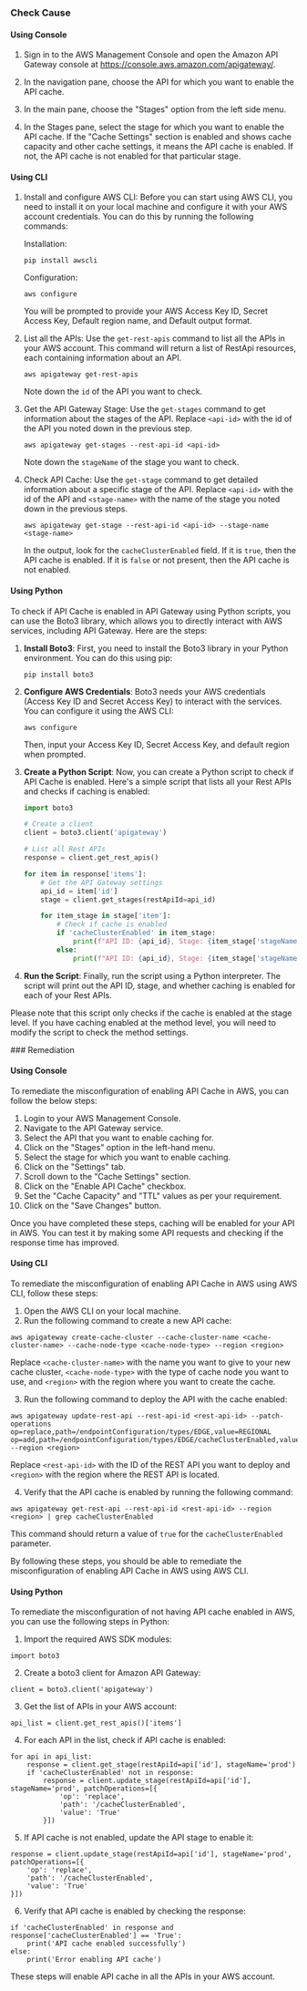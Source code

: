 

<Tabs><Tab title='Cause'>
### Check Cause

#### Using Console

1. Sign in to the AWS Management Console and open the Amazon API Gateway console at https://console.aws.amazon.com/apigateway/.

2. In the navigation pane, choose the API for which you want to enable the API cache.

3. In the main pane, choose the "Stages" option from the left side menu.

4. In the Stages pane, select the stage for which you want to enable the API cache. If the "Cache Settings" section is enabled and shows cache capacity and other cache settings, it means the API cache is enabled. If not, the API cache is not enabled for that particular stage.

#### Using CLI

1. Install and configure AWS CLI: Before you can start using AWS CLI, you need to install it on your local machine and configure it with your AWS account credentials. You can do this by running the following commands:

   Installation:
   ```
   pip install awscli
   ```
   Configuration:
   ```
   aws configure
   ```
   You will be prompted to provide your AWS Access Key ID, Secret Access Key, Default region name, and Default output format.

2. List all the APIs: Use the `get-rest-apis` command to list all the APIs in your AWS account. This command will return a list of RestApi resources, each containing information about an API.

   ```
   aws apigateway get-rest-apis
   ```
   Note down the `id` of the API you want to check.

3. Get the API Gateway Stage: Use the `get-stages` command to get information about the stages of the API. Replace `<api-id>` with the id of the API you noted down in the previous step.

   ```
   aws apigateway get-stages --rest-api-id <api-id>
   ```
   Note down the `stageName` of the stage you want to check.

4. Check API Cache: Use the `get-stage` command to get detailed information about a specific stage of the API. Replace `<api-id>` with the id of the API and `<stage-name>` with the name of the stage you noted down in the previous steps.

   ```
   aws apigateway get-stage --rest-api-id <api-id> --stage-name <stage-name>
   ```
   In the output, look for the `cacheClusterEnabled` field. If it is `true`, then the API cache is enabled. If it is `false` or not present, then the API cache is not enabled.

#### Using Python

To check if API Cache is enabled in API Gateway using Python scripts, you can use the Boto3 library, which allows you to directly interact with AWS services, including API Gateway. Here are the steps:

1. **Install Boto3**: First, you need to install the Boto3 library in your Python environment. You can do this using pip:
   ```
   pip install boto3
   ```

2. **Configure AWS Credentials**: Boto3 needs your AWS credentials (Access Key ID and Secret Access Key) to interact with the services. You can configure it using the AWS CLI:
   ```
   aws configure
   ```
   Then, input your Access Key ID, Secret Access Key, and default region when prompted.

3. **Create a Python Script**: Now, you can create a Python script to check if API Cache is enabled. Here's a simple script that lists all your Rest APIs and checks if caching is enabled:

   ```python
   import boto3

   # Create a client
   client = boto3.client('apigateway')

   # List all Rest APIs
   response = client.get_rest_apis()

   for item in response['items']:
       # Get the API Gateway settings
       api_id = item['id']
       stage = client.get_stages(restApiId=api_id)

       for item_stage in stage['item']:
           # Check if cache is enabled
           if 'cacheClusterEnabled' in item_stage:
               print(f"API ID: {api_id}, Stage: {item_stage['stageName']}, Cache Enabled: {item_stage['cacheClusterEnabled']}")
           else:
               print(f"API ID: {api_id}, Stage: {item_stage['stageName']}, Cache Enabled: False")
   ```

4. **Run the Script**: Finally, run the script using a Python interpreter. The script will print out the API ID, stage, and whether caching is enabled for each of your Rest APIs.

Please note that this script only checks if the cache is enabled at the stage level. If you have caching enabled at the method level, you will need to modify the script to check the method settings.

</Tab>

<Tab title='Remediation'>
### Remediation

#### Using Console

To remediate the misconfiguration of enabling API Cache in AWS, you can follow the below steps:

1. Login to your AWS Management Console.
2. Navigate to the API Gateway service.
3. Select the API that you want to enable caching for.
4. Click on the "Stages" option in the left-hand menu.
5. Select the stage for which you want to enable caching.
6. Click on the "Settings" tab.
7. Scroll down to the "Cache Settings" section.
8. Click on the "Enable API Cache" checkbox.
9. Set the "Cache Capacity" and "TTL" values as per your requirement.
10. Click on the "Save Changes" button.

Once you have completed these steps, caching will be enabled for your API in AWS. You can test it by making some API requests and checking if the response time has improved.

#### Using CLI

To remediate the misconfiguration of enabling API Cache in AWS using AWS CLI, follow these steps:

1. Open the AWS CLI on your local machine.
2. Run the following command to create a new API cache:

```
aws apigateway create-cache-cluster --cache-cluster-name <cache-cluster-name> --cache-node-type <cache-node-type> --region <region>
```

Replace `<cache-cluster-name>` with the name you want to give to your new cache cluster, `<cache-node-type>` with the type of cache node you want to use, and `<region>` with the region where you want to create the cache.

3. Run the following command to deploy the API with the cache enabled:

```
aws apigateway update-rest-api --rest-api-id <rest-api-id> --patch-operations op=replace,path=/endpointConfiguration/types/EDGE,value=REGIONAL op=add,path=/endpointConfiguration/types/EDGE/cacheClusterEnabled,value=true --region <region>
```

Replace `<rest-api-id>` with the ID of the REST API you want to deploy and `<region>` with the region where the REST API is located.

4. Verify that the API cache is enabled by running the following command:

```
aws apigateway get-rest-api --rest-api-id <rest-api-id> --region <region> | grep cacheClusterEnabled
```

This command should return a value of `true` for the `cacheClusterEnabled` parameter.

By following these steps, you should be able to remediate the misconfiguration of enabling API Cache in AWS using AWS CLI.

#### Using Python

To remediate the misconfiguration of not having API cache enabled in AWS, you can use the following steps in Python:

1. Import the required AWS SDK modules:
```
import boto3
```

2. Create a boto3 client for Amazon API Gateway:
```
client = boto3.client('apigateway')
```

3. Get the list of APIs in your AWS account:
```
api_list = client.get_rest_apis()['items']
```

4. For each API in the list, check if API cache is enabled:
```
for api in api_list:
    response = client.get_stage(restApiId=api['id'], stageName='prod')
    if 'cacheClusterEnabled' not in response:
        response = client.update_stage(restApiId=api['id'], stageName='prod', patchOperations=[{
            'op': 'replace',
            'path': '/cacheClusterEnabled',
            'value': 'True'
        }])
```

5. If API cache is not enabled, update the API stage to enable it:
```
response = client.update_stage(restApiId=api['id'], stageName='prod', patchOperations=[{
    'op': 'replace',
    'path': '/cacheClusterEnabled',
    'value': 'True'
}])
```

6. Verify that API cache is enabled by checking the response:
```
if 'cacheClusterEnabled' in response and response['cacheClusterEnabled'] == 'True':
    print('API cache enabled successfully')
else:
    print('Error enabling API cache')
```

These steps will enable API cache in all the APIs in your AWS account.


</Tab>
</Tabs>